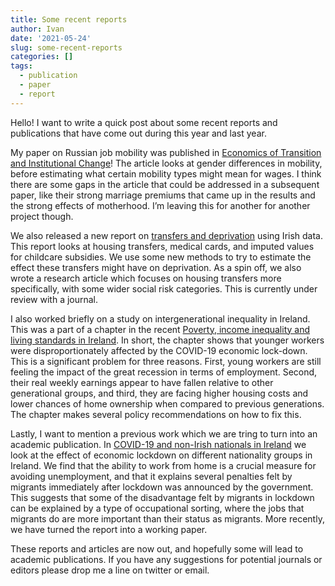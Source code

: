 ```yaml
---
title: Some recent reports
author: Ivan
date: '2021-05-24'
slug: some-recent-reports
categories: []
tags:
  - publication
  - paper
  - report
---
```



Hello! I want to write a quick post about some recent reports and publications that have come out during this year and last year.

My paper on Russian job mobility was published in [Economics of Transition and Institutional Change](https://onlinelibrary.wiley.com/doi/abs/10.1111/ecot.12264)! 
The article looks at gender differences in mobility, before estimating what certain mobility types might mean for wages.
I think there are some gaps in the article that could be addressed in a subsequent paper, like their strong marriage premiums that came up in the results and the strong effects of motherhood. 
I'm leaving this for another for another project though.

We also released a new report on [transfers and deprivation](https://www.esri.ie/publications/social-transfers-and-deprivation-in-ireland-a-study-of-cash-and-non-cash-payments-tied) using Irish data. 
This report looks at housing transfers, medical cards, and imputed values for childcare subsidies. 
We use some new methods to try to estimate the effect these transfers might have on deprivation.
As a spin off, we also wrote a research article which focuses on housing transfers more specifically, with some wider social risk categories.
This is currently under review with a journal.

I also worked briefly on a study on intergenerational inequality in Ireland. 
This was a part of a chapter in the recent [Poverty, income inequality and living standards in Ireland](https://www.esri.ie/publications/poverty-income-inequality-and-living-standards-in-ireland-0). 
In short, the chapter shows that younger workers were disproportionately affected by the COVID-19 economic lock-down.
This is a significant problem for three reasons.
First, young workers are still feeling the impact of the great recession in terms of employment.
Second, their real weekly earnings appear to have fallen relative to other generational groups, and third, they are facing higher housing costs and lower chances of home ownership when compared to previous generations. 
The chapter makes several policy recommendations on how to fix this. 

Lastly, I want to mention a previous work which we are tring to turn into an academic publication. 
In [COVID-19 and non-Irish nationals in Ireland](https://www.esri.ie/publications/covid-19-and-non-irish-nationals-in-ireland) we look at the effect of economic lockdown on different nationality groups in Ireland.
We find that the ability to work from home is a crucial measure for avoiding unemployment, and that it explains several penalties felt by migrants immediately after lockdown was announced by the government. 
This suggests that some of the disadvantage felt by migrants in lockdown can be explained by a type of occupational sorting, where the jobs that migrants do are more important than their status as migrants.
More recently, we have turned the report into a working paper.

These reports and articles are now out, and hopefully some will lead to academic publications.
If you have any suggestions for potential journals or editors please drop me a line on twitter or email.